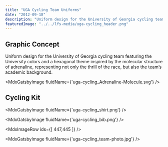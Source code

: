 ```yaml
---
title: "UGA Cycling Team Uniforms"
date: "2012-09-18"
description: "Uniform design for the University of Georgia cycling team featuring the University colors and a hexagonal theme inspired by the molecular structure of adrenaline, representing not only the thrill of the race, but also the team’s academic background. "
featuredImage: "../../lfs-media/uga-cycling_header.png"
---
```



## Graphic Concept

Uniform design for the University of Georgia cycling team featuring the University colors and a hexagonal theme inspired by the molecular structure of adrenaline, representing not only the thrill of the race, but also the team’s academic background.

<MdxGatsbyImage fluidName={'uga-cycling_Adrenaline-Molecule.svg'} />

## Cycling Kit

<MdxGatsbyImage fluidName={'uga-cycling_shirt.png'} />

<MdxGatsbyImage fluidName={'uga-cycling_bib.png'} />

<MdxImageRow ids={[ 447,445 ]} />

<MdxGatsbyImage fluidName={'uga-cycling_team-photo.jpg'} />
